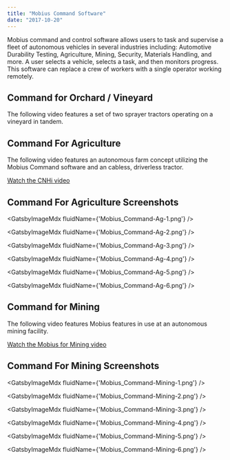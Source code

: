 ```yaml
---
title: "Mobius Command Software"
date: "2017-10-20"
---
```



Mobius command and control software allows users to task and supervise a fleet of autonomous vehicles in several industries including: Automotive Durability Testing, Agriculture, Mining, Security, Materials Handling, and more. A user selects a vehicle, selects a task, and then monitors progress. This software can replace a crew of workers with a single operator working remotely.

## Command for Orchard / Vineyard

The following video features a set of two sprayer tractors operating on a vineyard in tandem.

<MdxVideo src={orchVineMovie} />

## Command For Agriculture

The following video features an autonomous farm concept utilizing the Mobius Command software and an cabless, driverless tractor.

[Watch the CNHi video](https://youtu.be/T7Os5Okf3OQ?t=165)

## Command For Agriculture Screenshots

<GatsbyImageMdx fluidName={'Mobius_Command-Ag-1.png'} />

<GatsbyImageMdx fluidName={'Mobius_Command-Ag-2.png'} />

<GatsbyImageMdx fluidName={'Mobius_Command-Ag-3.png'} />

<GatsbyImageMdx fluidName={'Mobius_Command-Ag-4.png'} />

<GatsbyImageMdx fluidName={'Mobius_Command-Ag-5.png'} />

<GatsbyImageMdx fluidName={'Mobius_Command-Ag-6.png'} />

## Command for Mining

The following video features Mobius features in use at an autonomous mining facility.

[Watch the Mobius for Mining video](https://youtu.be/A7IP7QJTuFk)

## Command For Mining Screenshots

<GatsbyImageMdx fluidName={'Mobius_Command-Mining-1.png'} />

<GatsbyImageMdx fluidName={'Mobius_Command-Mining-2.png'} />

<GatsbyImageMdx fluidName={'Mobius_Command-Mining-3.png'} />

<GatsbyImageMdx fluidName={'Mobius_Command-Mining-4.png'} />

<GatsbyImageMdx fluidName={'Mobius_Command-Mining-5.png'} />

<GatsbyImageMdx fluidName={'Mobius_Command-Mining-6.png'} />
